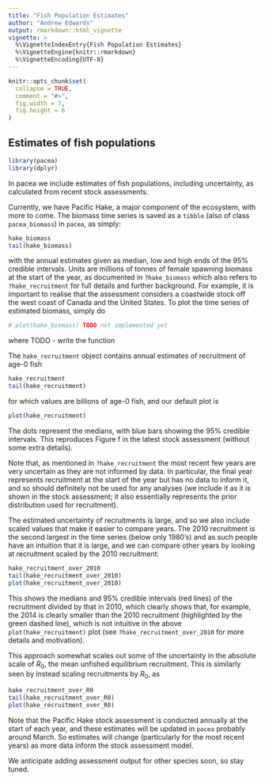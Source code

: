 ```yaml
---
title: "Fish Population Estimates"
author: "Andrew Edwards"
output: rmarkdown::html_vignette
vignette: >
  %\VignetteIndexEntry{Fish Population Estimates}
  %\VignetteEngine{knitr::rmarkdown}
  %\VignetteEncoding{UTF-8}
---
```


```r
knitr::opts_chunk$set(
  collapse = TRUE,
  comment = "#>",
  fig.width = 7,
  fig.height = 6
)
```

## Estimates of fish populations

```r
library(pacea)
library(dplyr)
```

In pacea we include estimates of fish populations, including uncertainty, as calculated from recent
stock assessments.

Currently, we have Pacific Hake, a major component of the ecosystem, with more
to come. The biomass time series is saved as a `tibble` (also of class
`pacea_biomass`) in `pacea`, as simply:
```r
hake_biomass
tail(hake_biomass)
```
with the annual estimates given as median, low and high ends of the 95% credible
intervals. Units are millions of tonnes of female spawning biomass at the start
of the year, as documented in `?hake_biomass` which also refers to
`?hake_recruitment` for full details and further background. For example, it is important to
realise that the assessment considers a coastwide stock off the west coast of
Canada and the United States. To plot the time series of estimated biomass,
simply do
```r
# plot(hake_biomass) TODO not implemented yet
```
where TODO - write the function

The `hake_recruitment` object contains annual estimates of recruitment of age-0
fish
```r
hake_recruitment
tail(hake_recruitment)
```
for which values are billions of age-0 fish, and our default plot is
```r
plot(hake_recruitment)
```

The dots represent the medians, with blue bars showing the 95% credible intervals.
This reproduces Figure f in the latest stock assessment (without some extra
details).

Note that, as mentioned in `?hake_recruitment` the most recent few years are
very uncertain as they are not informed by data. In particular, the final year
represents recruitment at the start of the year but has no data to inform it,
and so should definitely not be used for any analyses (we include it as it is
shown in the stock assessment; it also essentially represents the prior distribution used for recruitment).

The estimated uncertainty of recruitments is large, and so we also include
scaled values that make it easier to compare years. The 2010 recruitment is the
second largest in the time series (below only 1980's) and as such people have an
intuition that it is large, and we can compare other years by looking at
recruitment scaled by the 2010 recruitment:
```r
hake_recruitment_over_2010
tail(hake_recruitment_over_2010)
plot(hake_recruitment_over_2010)
```

This shows the medians and 95% credible intervals (red lines) of the recruitment
divided by that in 2010, which clearly shows that, for example, the 2014 is
clearly smaller than the 2010 recruitment (highlighted by the green dashed
line), which is not intuitive in the above `plot(hake_recruitment)` plot (see
`?hake_recruitment_over_2010` for more details and motivation).

This approach
somewhat scales out some of the uncertainty in the absolute scale of $R_0$, the
mean unfished equilibrium recruitment. This is similarly seen by instead scaling
recruitments by $R_0$, as
```r
hake_recruitment_over_R0
tail(hake_recruitment_over_R0)
plot(hake_recruitment_over_R0)
```

Note that the Pacific Hake stock assessment is conducted annually at the start of each year,
and these estimates will be updated in `pacea` probably around March. So
estimates will change (particularly for the most recent years) as more data
inform the stock assessment model.

We anticipate adding assessment output for other species soon,
so stay tuned.
